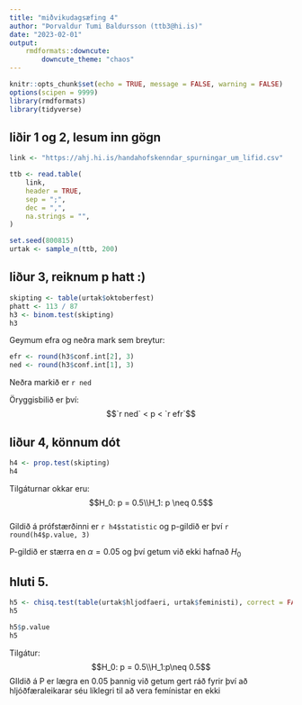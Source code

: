 ```yaml
---
title: "miðvikudagsæfing 4"
author: "Þorvaldur Tumi Baldursson (ttb3@hi.is)"
date: "2023-02-01"
output: 
    rmdformats::downcute:
        downcute_theme: "chaos"
---
```


```r
knitr::opts_chunk$set(echo = TRUE, message = FALSE, warning = FALSE)
options(scipen = 9999)
library(rmdformats)
library(tidyverse)
```

## liðir 1 og 2, lesum inn gögn
```r
link <- "https://ahj.hi.is/handahofskenndar_spurningar_um_lifid.csv"

ttb <- read.table(
    link,
    header = TRUE,
    sep = ";",
    dec = ",",
    na.strings = "",
)

set.seed(800815)
urtak <- sample_n(ttb, 200)
```

## liður 3, reiknum p hatt :)
```r
skipting <- table(urtak$oktoberfest)
phatt <- 113 / 87
h3 <- binom.test(skipting)
h3
```

Geymum efra og neðra mark sem breytur:
```r
efr <- round(h3$conf.int[2], 3)
ned <- round(h3$conf.int[1], 3)
```
Neðra markið er `r ned`

Öryggisbilið er því:
$$`r ned` < p < `r efr`$$

## liður 4, könnum dót

```r
h4 <- prop.test(skipting)
h4
```
Tilgáturnar okkar eru:
$$H_0: p = 0.5\\H_1: p \neq 0.5$$  
Gildið á prófstærðinni er `r h4$statistic` og p-gildið er því `r round(h4$p.value, 3)`

P-gildið er stærra en $\alpha = 0.05$ og því getum við ekki hafnað $H_0$

## hluti 5. 
```r
h5 <- chisq.test(table(urtak$hljodfaeri, urtak$feministi), correct = FALSE)
h5

h5$p.value
h5
```
Tilgátur:
$$H_0: p = 0.5\\H_1:p\neq 0.5$$
GIldið á P er lægra en 0.05 þannig við getum gert ráð fyrir því að hljóðfæraleikarar séu líklegri til að vera femínistar en ekki